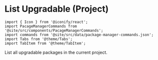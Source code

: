 ---
---

# List Upgradable (Project)

```mdx-code-block
import { Icon } from '@iconify/react';
import PacageManagerCommands from '@site/src/components/PacageManagerCommands';
import commands from '@site/src/data/package-manager-commands.json';
import Tabs from '@theme/Tabs';
import TabItem from '@theme/TabItem';
```

List all upgradable packages in the current project.

<PacageManagerCommands commands={commands.list_project_upgradable} />
